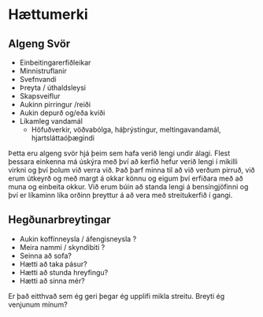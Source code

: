 

# Hættumerki

## Algeng Svör
- Einbeitingarerfiðleikar
- Minnistruflanir
- Svefnvandi
- Þreyta / úthaldsleysi
- Skapsveiflur
- Aukinn pirringur /reiði
- Aukin depurð og/eða kvíði
- Líkamleg vandamál
    - Höfuðverkir, vöðvabólga, háþrýstingur, meltingavandamál, hjartsláttaóþægindi

Þetta eru algeng svör hjá þeim sem hafa verið lengi undir álagi.
Flest þessara einkenna má úskýra með því að kerfið hefur verið lengi í mikilli virkni og því þolum við verra við. Það þarf minna til að við verðum pirruð, við erum útkeyrð og með margt á okkar könnu og eigum því erfiðara með að muna og einbeita okkur. Við erum búin að standa lengi á bensíngjöfinni og því er líkaminn líka orðinn þreyttur á að vera með streitukerfið í gangi.

## Hegðunarbreytingar
- Aukin koffínneysla / áfengisneysla ?
- Meira nammi / skyndibiti ?
- Seinna að sofa?
- Hætti að taka pásur?
- Hætti að stunda hreyfingu?
- Hætti að sinna mér? 

Er það eitthvað sem ég geri þegar ég upplifi mikla streitu. Breyti ég venjunum mínum?


<TextareaInput title="Hver telur þú að séu þín helstu hættumerki þegar það kemur að streitu" />

